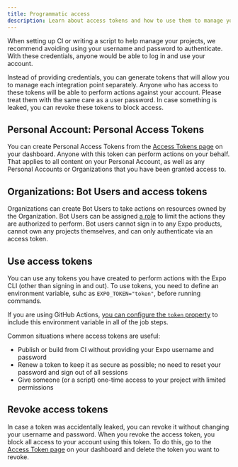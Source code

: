 ```yaml
---
title: Programmatic access
description: Learn about access tokens and how to use them to manage your Expo account.
---
```


When setting up CI or writing a script to help manage your projects, we recommend avoiding using your username and password to authenticate. With these credentials, anyone would be able to log in and use your account.

Instead of providing credentials, you can generate tokens that will allow you to manage each integration point separately. Anyone who has access to these tokens will be able to perform actions against your account. Please treat them with the same care as a user password. In case something is leaked, you can revoke these tokens to block access.

## Personal Account: Personal Access Tokens

You can create Personal Access Tokens from the [Access Tokens page](https://expo.dev/settings/access-tokens) on your dashboard. Anyone with this token can perform actions on your behalf. That applies to all content on your Personal Account, as well as any Personal Accounts or Organizations that you have been granted access to.

## Organizations: Bot Users and access tokens

Organizations can create Bot Users to take actions on resources owned by the Organization. Bot Users can be assigned [a role](/accounts/working-together) to limit the actions they are authorized to perform. Bot users cannot sign in to any Expo products, cannot own any projects themselves, and can only authenticate via an access token.

## Use access tokens

You can use any tokens you have created to perform actions with the Expo CLI (other than signing in and out). To use tokens, you need to define an environment variable, suhc as `EXPO_TOKEN="token"`, before running commands.

If you are using GitHub Actions, [you can configure the `token` property](https://github.com/expo/expo-github-action#configuration-options) to include this environment variable in all of the job steps.

Common situations where access tokens are useful:

- Publish or build from CI without providing your Expo username and password
- Renew a token to keep it as secure as possible; no need to reset your password and sign out of all sessions
- Give someone (or a script) one-time access to your project with limited permissions

## Revoke access tokens

In case a token was accidentally leaked, you can revoke it without changing your username and password. When you revoke the access token, you block all access to your account using this token. To do this, go to the [Access Token page](https://expo.dev/settings/access-tokens) on your dashboard and delete the token you want to revoke.
